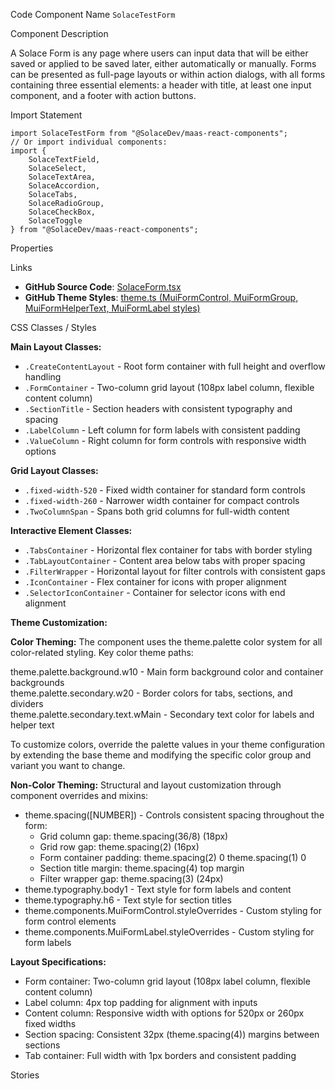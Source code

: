 
<Meta of={SolaceFormStories} />

<Title>Form</Title>

<Description of={SolaceFormStories} />

<Subtitle>Code Component Name</Subtitle>
`SolaceTestForm`

<Subtitle>Component Description</Subtitle>

A Solace Form is any page where users can input data that will be either saved or applied to be saved later, either automatically or manually. Forms can be presented as full-page layouts or within action dialogs, with all forms containing three essential elements: a header with title, at least one input component, and a footer with action buttons.

<Subtitle>Import Statement</Subtitle>

```tsx
import SolaceTestForm from "@SolaceDev/maas-react-components";
// Or import individual components:
import {
	SolaceTextField,
	SolaceSelect,
	SolaceTextArea,
	SolaceAccordion,
	SolaceTabs,
	SolaceRadioGroup,
	SolaceCheckBox,
	SolaceToggle
} from "@SolaceDev/maas-react-components";
```

<Subtitle>Properties</Subtitle>

<ArgTypes of={SolaceFormStories} />

<Subtitle>Links</Subtitle>

- **GitHub Source Code**: [SolaceForm.tsx](https://github.com/SolaceDev/maas-react-components/blob/main/src/components/SolaceForm.tsx)
- **GitHub Theme Styles**: <a href="https://github.com/SolaceDev/maas-react-components/blob/main/src/resources/theme.ts#:~:text=MuiFormControl%3A%20%7B" target="_blank">theme.ts (MuiFormControl, MuiFormGroup, MuiFormHelperText, MuiFormLabel styles)</a>

<Subtitle>CSS Classes / Styles</Subtitle>

**Main Layout Classes:**

- `.CreateContentLayout` - Root form container with full height and overflow handling
- `.FormContainer` - Two-column grid layout (108px label column, flexible content column)
- `.SectionTitle` - Section headers with consistent typography and spacing
- `.LabelColumn` - Left column for form labels with consistent padding
- `.ValueColumn` - Right column for form controls with responsive width options

**Grid Layout Classes:**

- `.fixed-width-520` - Fixed width container for standard form controls
- `.fixed-width-260` - Narrower width container for compact controls
- `.TwoColumnSpan` - Spans both grid columns for full-width content

**Interactive Element Classes:**

- `.TabsContainer` - Horizontal flex container for tabs with border styling
- `.TabLayoutContainer` - Content area below tabs with proper spacing
- `.FilterWrapper` - Horizontal layout for filter controls with consistent gaps
- `.IconContainer` - Flex container for icons with proper alignment
- `.SelectorIconContainer` - Container for selector icons with end alignment

**Theme Customization:**

**Color Theming:**
The component uses the theme.palette color system for all color-related styling. Key color theme paths:

<div style={{ display: "flex", alignItems: "center", margin: "8px 0" }}>
	<div
		style={{
			width: "16px",
			height: "16px",
			backgroundColor: "#FFFFFF",
			border: "1px solid rgba(0,0,0,0.2)",
			borderRadius: "3px",
			marginRight: "8px"
		}}
	></div>
	<span>theme.palette.background.w10 - Main form background color and container backgrounds</span>
</div>
<div style={{ display: "flex", alignItems: "center", margin: "8px 0" }}>
	<div
		style={{
			width: "16px",
			height: "16px",
			backgroundColor: "#E7E9EC",
			border: "1px solid rgba(0,0,0,0.2)",
			borderRadius: "3px",
			marginRight: "8px"
		}}
	></div>
	<span>theme.palette.secondary.w20 - Border colors for tabs, sections, and dividers</span>
</div>
<div style={{ display: "flex", alignItems: "center", margin: "8px 0" }}>
	<div
		style={{
			width: "16px",
			height: "16px",
			backgroundColor: "#647481",
			border: "1px solid rgba(0,0,0,0.2)",
			borderRadius: "3px",
			marginRight: "8px"
		}}
	></div>
	<span>theme.palette.secondary.text.wMain - Secondary text color for labels and helper text</span>
</div>

To customize colors, override the palette values in your theme configuration by extending the base theme and modifying the specific color group and variant you want to change.

**Non-Color Theming:**
Structural and layout customization through component overrides and mixins:

- theme.spacing([NUMBER]) - Controls consistent spacing throughout the form:
  - Grid column gap: theme.spacing(36/8) (18px)
  - Grid row gap: theme.spacing(2) (16px)
  - Form container padding: theme.spacing(2) 0 theme.spacing(1) 0
  - Section title margin: theme.spacing(4) top margin
  - Filter wrapper gap: theme.spacing(3) (24px)
- theme.typography.body1 - Text style for form labels and content
- theme.typography.h6 - Text style for section titles
- theme.components.MuiFormControl.styleOverrides - Custom styling for form control elements
- theme.components.MuiFormLabel.styleOverrides - Custom styling for form labels

**Layout Specifications:**

- Form container: Two-column grid layout (108px label column, flexible content column)
- Label column: 4px top padding for alignment with inputs
- Content column: Responsive width with options for 520px or 260px fixed widths
- Section spacing: Consistent 32px (theme.spacing(4)) margins between sections
- Tab container: Full width with 1px borders and consistent padding

<Subtitle>Stories</Subtitle>

<CustomStories />
